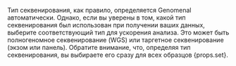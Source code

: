 <span> Тип секвенирования, как правило, определяется Genomenal автоматически.
Однако, если вы уверены в том, какой тип секвенирования был использован при получении ваших данных,
выберите соответствующий тип для ускорения анализа. Это может быть полногеномное секвенирование (WGS) или
таргетное секвенирование (экзом или панель).
Обратите внимание, что, определяя тип секвенирования, вы выбираете его сразу для всех образцов {props.set}.</span>